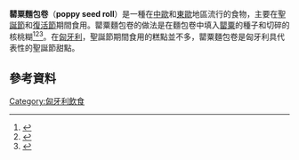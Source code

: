 {{Infobox prepared food
| name             = 
罌粟麵包卷| image            = [[File:Bejgli1.jpg|300px]]
| caption          =
| alternate_name   =
| country          =
| region           =
| creator          =
| course           =
| type             = [[甜點|甜點]]
| served           =
| main_ingredient  = [[麵粉|麵粉]]、[[糖|糖]]、[[蛋黃|蛋黃]]、[[奶|奶]]、[[酸奶油|酸奶油]]、[[牛油|牛油]]、[[核桃|核桃]]
| variations       = Mákos és diós
| calories         =
| other            =
}}
'''罌粟麵包卷'''（'''poppy seed roll'''）是一種在[[中歐|中歐]]和[[東歐|東歐]]地區流行的食物，主要在[[聖誕節|聖誕節]]和[[復活節|復活節]]期間食用。罌粟麵包卷的做法是在麵包卷中填入[[罌粟|罌粟]]的種子和切碎的核桃糊<ref name="Dorcas">{{cite book|title=Hungarian recipes|editor=Dorcas Guild of the Magyar United Church of Christ|location=Elyria, Ohio|year=1960|pages=44}}</ref><ref>{{Cite web |url=http://www.konyhamester.hu/index.php?frameaddress=http%3A%2F%2Fwww.konyhamester.hu%2Fa_r_t%2Frecept%2F295.htm |title=Mákos bejgli |access-date=2022-03-25 |archive-date=2021-01-19 |archive-url=https://web.archive.org/web/20210119214456/http://www.konyhamester.hu/index.php?frameaddress=http%3A%2F%2Fwww.konyhamester.hu%2Fa_r_t%2Frecept%2F295.htm |dead-url=no }}</ref><ref>{{Cite web |url=http://cross-cooking.eu/hu/node/438 |title=Diós és Mákos bejgli with picture |accessdate=2015-12-27 |archive-date=2012-04-02 |archive-url=https://web.archive.org/web/20120402044336/http://cross-cooking.eu/hu/node/438 |dead-url=yes }}</ref>。在[[匈牙利|匈牙利]]，聖誕節期間食用的糕點並不多，罌粟麵包卷是匈牙利具代表性的聖誕節甜點。

==參考資料==
{{reflist}}
[[Category:匈牙利飲食|Category:匈牙利飲食]]